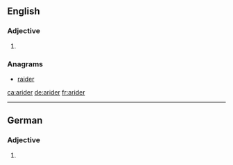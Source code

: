 ==English==

===Adjective===
{{head|en}}

# {{en-comparative of|arid}}

===Anagrams===
* [[raider#English|raider]]

[[ca:arider]]
[[de:arider]]
[[fr:arider]]

----
==German==

===Adjective===
{{head|de|adjective form}}

# {{comparative of|arid|lang=de}}
{{rfc-auto}}